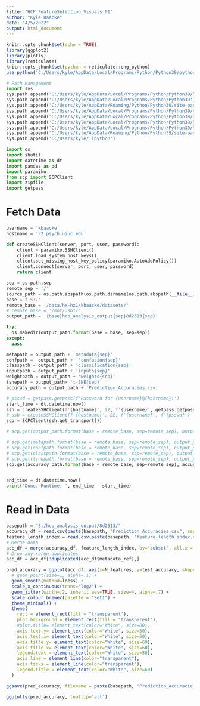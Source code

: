 ```yaml
---
title: "HCP_FeatureSelection_Visuals_01"
author: "Kyle Baacke"
date: "4/5/2022"
output: html_document
---
```


```r
knitr::opts_chunk$set(echo = TRUE)
library(ggplot2)
library(plotly)
library(reticulate)
knitr::opts_chunk$set(python = reticulate::eng_python)
use_python('C:/Users/kyle/AppData/Local/Programs/Python/Python39/python.exe',required = TRUE)
```


```python
# Path Management
import sys
sys.path.append('C:/Users/kyle/AppData/Local/Programs/Python/Python39/lib')
sys.path.append('C:/Users/kyle/AppData/Local/Programs/Python/Python39')
sys.path.append('C:/Users/kyle/AppData/Roaming/Python/Python39/site-packages')
sys.path.append('C:/Users/kyle/AppData/Local/Programs/Python/Python39/lib/site-packages')
sys.path.append('C:/Users/kyle/AppData/Local/Programs/Python/Python39/lib/site-packages/win32')
sys.path.append('C:/Users/kyle/AppData/Local/Programs/Python/Python39/lib/site-packages/win32/lib')
sys.path.append('C:/Users/kyle/AppData/Local/Programs/Python/Python39/lib/site-packages/Pythonwin')
sys.path.append('C:/Users/kyle/AppData/Roaming/Python/Python39/site-packages/IPython/extensions')
sys.path.append('C:/Users/kyle/.ipython')

import os
import shutil
import datetime as dt
import pandas as pd
import paramiko
from scp import SCPClient
import zipfile
import getpass

```

# Fetch Data 

```python
username = 'kbaacke'
hostname = 'r2.psych.uiuc.edu'

def createSSHClient(server, port, user, password):
    client = paramiko.SSHClient()
    client.load_system_host_keys()
    client.set_missing_host_key_policy(paramiko.AutoAddPolicy())
    client.connect(server, port, user, password)
    return client

sep = os.path.sep
remote_sep = '/'
source_path = os.path.abspath(os.path.dirname(os.path.abspath(__file__))) + sep
base = f'S:/'
remote_base = '/data/hx-hx1/kbaacke/datasets/'
# remote_base = '/mnt/usb1/'
output_path = '{base}hcp_analysis_output{sep}8d2513{sep}'

try:
  os.makedir(output_path.format(base = base, sep=sep))
except:
  pass

metapath = output_path + 'metadata{sep}'
confpath =  output_path +  'confusion{sep}'
classpath = output_path + 'classification{sep}'
inputpath = output_path + 'inputs{sep}'
weightpath = output_path + 'weights{sep}'
tsnepath = output_path+ 't-SNE{sep}'
accuracy_path = output_path + 'Prediction_Accuracies.csv'

# psswd = getpass.getpass(f'Password for {username}@{hostname}:')
start_time = dt.datetime.now()
ssh = createSSHClient(f'{hostname}', 22, f'{username}', getpass.getpass(f'Password for {username}@{hostname}:'))
# ssh = createSSHClient(f'{hostname}', 22, f'{username}', f'{psswd}')
scp = SCPClient(ssh.get_transport())

# scp.get(output_path.format(base = remote_base, sep=remote_sep), output_path.format(base = base, sep=sep), recursive=True)

# scp.get(metapath.format(base = remote_base, sep=remote_sep), output_path.format(base = base, sep=sep), recursive=True)
# scp.get(confpath.format(base = remote_base, sep=remote_sep), output_path.format(base = base, sep=sep), recursive=True)
# scp.get(classpath.format(base = remote_base, sep=remote_sep), output_path.format(base = base, sep=sep), recursive=True)
# scp.get(tsnepath.format(base = remote_base, sep=remote_sep), output_path.format(base = base, sep=sep), recursive=True)
scp.get(accuracy_path.format(base = remote_base, sep=remote_sep), accuracy_path.format(base = base, sep=sep))


end_time = dt.datetime.now()
print('Done. Runtime: ', end_time - start_time)
```


# Read in Data

```r
basepath = "S:/hcp_analysis_output/8d2513/"
accuracy_df = read.csv(paste(basepath, "Prediction_Accuracies.csv", sep="")[1])
feature_length_index = read.csv(paste(basepath, "feature_length_index.csv", sep="")[1])
# Merge Data
acc_df = merge(accuracy_df, feature_length_index, by='subset', all.x = TRUE)
# Drop any rerun duplicates
acc_df = acc_df[!duplicated(acc_df$metadata_ref),]
```


```r
pred_accuracy = ggplot(acc_df, aes(x=N_features, y=test_accuracy, shape=Method, color=Classifier)) +
  # geom_point(size=1, alpha=.1) + 
  geom_smooth(method=loess) + 
  scale_x_continuous(trans='log2') +
  geom_jitter(width=.2, inherit.aes=TRUE, size=4, alpha=.7) +
  scale_colour_brewer(palette = "Set1") +
  theme_minimal() +
  theme(
    rect = element_rect(fill = "transparent"),
    plot.background = element_rect(fill = "transparent"),
    #plot.title= element_text(color="White", size=80),
    axis.text.y= element_text(color="White", size=50),
    axis.text.x= element_text(color="White", size=50),
    axis.title.y= element_text(color="White", size=60),
    axis.title.x= element_text(color="White", size=60),
    legend.text = element_text(color="White", size=50),
    axis.line = element_line(color="transparent"),
    axis.ticks = element_line(color="transparent"),
    legend.title = element_text(color="White", size=60)
  )

ggsave(pred_accuracy, filename = paste(basepath, "Prediction_Accuracie_Plot_04.png", sep="")[1],  bg = "transparent",  height = 60, width = 100, units='cm')

ggplotly(pred_accuracy, tooltip='all')
```

